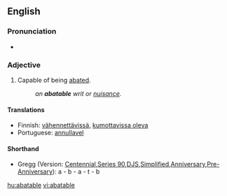 ==English==

===Pronunciation===
* {{audio|en-us-abatable.ogg|Audio (US)}}

===Adjective===
{{en-adj}}

# Capable of being [[abate]]d.
#: '' an '''abatable''' writ or [[nuisance]].''

====Translations====
* Finnish: [[vähennettävissä]], [[kumottavissa oleva]]
* Portuguese: [[annullavel]]

====Shorthand====
* Gregg (Version: [http://en.wikipedia.org/wiki/Gregg_Shorthand#Centennial_Gregg_Shorthand Centennial],[http://en.wikipedia.org/wiki/Gregg_Shorthand#Series_90_Gregg_Shorthand Series 90],[http://en.wikipedia.org/wiki/Gregg_Shorthand#Diamond_Jubilee_Gregg_Shorthand  DJS],[http://en.wikipedia.org/wiki/Gregg_Shorthand#Simplified_Gregg_Shorthand Simplified],[http://en.wikipedia.org/wiki/Gregg_Shorthand#Anniversary_Gregg_Shorthand Anniversary],[http://en.wikipedia.org/wiki/Gregg_Shorthand#Pre-Anniversary_Gregg_Shorthand Pre-Anniversary]): a - b - a - t - b

[[hu:abatable]]
[[vi:abatable]]